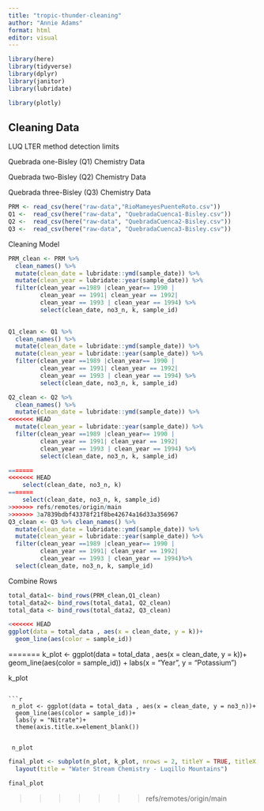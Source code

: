 ```yaml
---
title: "tropic-thunder-cleaning"
author: "Annie Adams"
format: html
editor: visual
---
```


```r
library(here)
library(tidyverse)
library(dplyr)
library(janitor)
library(lubridate)

library(plotly)
```

## Cleaning Data

LUQ LTER method detection limits

Quebrada one-Bisley (Q1) Chemistry Data

Quebrada two-Bisley (Q2) Chemistry Data

Quebrada three-Bisley (Q3) Chemistry Data

```r
PRM <- read_csv(here("raw-data","RioMameyesPuenteRoto.csv"))
Q1 <-  read_csv(here("raw-data", "QuebradaCuenca1-Bisley.csv"))
Q2 <-  read_csv(here("raw-data", "QuebradaCuenca2-Bisley.csv"))
Q3 <-  read_csv(here("raw-data", "QuebradaCuenca3-Bisley.csv"))

```

Cleaning Model

```r
PRM_clean <- PRM %>%
  clean_names() %>% 
  mutate(clean_date = lubridate::ymd(sample_date)) %>% 
  mutate(clean_year = lubridate::year(sample_date)) %>% 
  filter(clean_year ==1989 |clean_year== 1990 |
         clean_year == 1991| clean_year == 1992|
         clean_year == 1993 | clean_year == 1994) %>% 
         select(clean_date, no3_n, k, sample_id)
  

Q1_clean <- Q1 %>%
  clean_names() %>% 
  mutate(clean_date = lubridate::ymd(sample_date)) %>% 
  mutate(clean_year = lubridate::year(sample_date)) %>% 
  filter(clean_year ==1989 |clean_year== 1990 |
         clean_year == 1991| clean_year == 1992|
         clean_year == 1993 | clean_year == 1994) %>% 
         select(clean_date, no3_n, k, sample_id) 

Q2_clean <- Q2 %>%
  clean_names() %>% 
  mutate(clean_date = lubridate::ymd(sample_date)) %>% 
<<<<<<< HEAD
  mutate(clean_year = lubridate::year(sample_date)) %>% 
  filter(clean_year ==1989 |clean_year== 1990 |
         clean_year == 1991| clean_year == 1992|
         clean_year == 1993 | clean_year == 1994) %>% 
         select(clean_date, no3_n, k, sample_id)

=======
<<<<<<< HEAD
    select(clean_date, no3_n, k)
=======
    select(clean_date, no3_n, k, sample_id)
>>>>>>> refs/remotes/origin/main
>>>>>>> 3a7839bdbf43378f21f8be42674a16d33a356967
Q3_clean <- Q3 %>% clean_names() %>% 
  mutate(clean_date = lubridate::ymd(sample_date)) %>% 
  mutate(clean_year = lubridate::year(sample_date)) %>% 
  filter(clean_year ==1989 |clean_year== 1990 |
         clean_year == 1991| clean_year == 1992|
         clean_year == 1993 | clean_year == 1994)%>% 
  select(clean_date, no3_n, k, sample_id)
```

Combine Rows

```r
total_data1<- bind_rows(PRM_clean,Q1_clean)
total_data2<- bind_rows(total_data1, Q2_clean)
total_data <- bind_rows(total_data2, Q3_clean)
```




```r
<<<<<<< HEAD
ggplot(data = total_data , aes(x = clean_date, y = k))+
  geom_line(aes(color = sample_id))
```
=======
 k_plot <- ggplot(data = total_data , aes(x = clean_date, y = k))+
  geom_line(aes(color = sample_id)) +
  labs(x = "Year",
       y = "Potassium")
 
 k_plot
```

```r
 n_plot <- ggplot(data = total_data , aes(x = clean_date, y = no3_n))+
  geom_line(aes(color = sample_id))+
  labs(y = "Nitrate")+
  theme(axis.title.x=element_blank())
  
 
 n_plot
```

```r
final_plot <- subplot(n_plot, k_plot, nrows = 2, titleY = TRUE, titleX = TRUE) %>% 
  layout(title = "Water Stream Chemistry - Luqillo Mountains")

final_plot
```







>>>>>>> refs/remotes/origin/main
